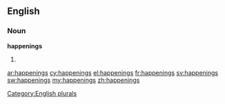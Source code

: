 ==English==

===Noun===
'''happenings'''

# {{plural of|[[happening]]}}

[[Category:English plurals]]

[[ar:happenings]]
[[cy:happenings]]
[[el:happenings]]
[[fr:happenings]]
[[sv:happenings]]
[[sw:happenings]]
[[my:happenings]]
[[zh:happenings]]